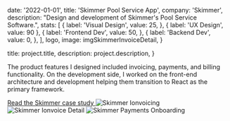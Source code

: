 
  date: '2022-01-01',
  title: 'Skimmer Pool Service App',
  company: 'Skimmer',
  description: "Design and development of Skimmer's Pool Service Software.",
  stats: [
    {
      label: 'Visual Design',
      value: 25,
    },
    { label: 'UX Design', value: 90 },
    {
      label: 'Frontend Dev',
      value: 50,
    },
    {
      label: 'Backend Dev',
      value: 0,
    },
  ],
  logo,
  image: imgSkimmerInvoiceDetail,
}

  title: project.title,
  description: project.description,
}


The product features I designed included invoicing, payments, and billing functionality. On the development side, I worked on the front-end architecture and development helping them transition to React as the primary framework.

<a variant="secondary" href="/articles/skimmer-case-study">
  Read the Skimmer case study
</a>

<Image src={imgSkimmerInvoicing} alt="Skimmer Ionvoicing" />
<Image src={imgSkimmerInvoiceDetail} alt="Skimmer Ionvoice Detail" />
<Image src={imgPayments} alt="Skimmer Payments Onboarding" />
